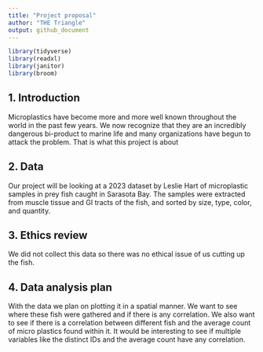 ```yaml
---
title: "Project proposal"
author: "THE Triangle"
output: github_document
---
```


```r
library(tidyverse)
library(readxl)
library(janitor)
library(broom)
```

## 1. Introduction
Microplastics have become more and more well known throughout the world in the past few years. We now recognize that they are an incredibly dangerous bi-product to marine life and many organizations have begun to attack the problem. That is what this project is about

## 2. Data
Our project will be looking at a 2023 dataset by Leslie Hart of microplastic samples in prey fish caught in Sarasota Bay. The samples were extracted from muscle tissue and GI tracts of the fish, and sorted by size, type, color, and quantity.

## 3. Ethics review
We did not collect this data so there was no ethical issue of us cutting up the fish. 

## 4. Data analysis plan
With the data we plan on plotting it in a spatial manner. We want to see where these fish were gathered and if there is any correlation. We also want to see if there is a correlation between different fish and the average count of micro plastics found within it. It would be interesting to see if multiple variables like the distinct IDs and the average count have any correlation.


